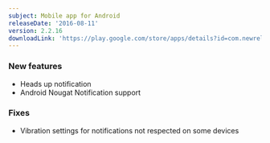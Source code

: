 ```yaml
---
subject: Mobile app for Android
releaseDate: '2016-08-11'
version: 2.2.16
downloadLink: 'https://play.google.com/store/apps/details?id=com.newrelic.rpm&hl=en'
---
```


### New features

* Heads up notification
* Android Nougat Notification support

### Fixes

* Vibration settings for notifications not respected on some devices
